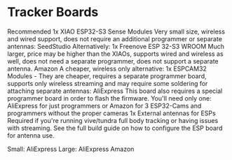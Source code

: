 # Tracker Boards

Recommended
1x XIAO ESP32-S3 Sense Modules
 Very small size, wireless and wired support, does not require an additional programmer or separate antennas: SeedStudio
Alternatively:
1x Freenove ESP 32-S3 WROOM
 Much larger, price may be higher than the XIAOs, supports wired and wireless as well, does not need a separate programmer, does not support a separate antenna. Amazon
A cheaper, wireless only alternative:
1x ESPCAM32 Modules - They are cheaper, requires a separate programmer board, supports only wireless streaming and may require some soldering for attaching separate antennas: AliExpress
 This board also requires a special programmer board in order to flash the firmware. You'll need only one: AliExpress for just programmers or Amazon for 3 ESP32-Cams and programmers without the proper cameras
1x External antennas for ESPs Required if you're running vive/tundra full body tracking or having issues with streaming. See the full build guide on how to configure the ESP board for antenna use.

Small: AliExpress
Large: AliExpress
Amazon